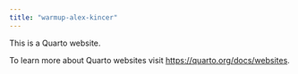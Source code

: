 ```yaml
---
title: "warmup-alex-kincer"
---
```


This is a Quarto website.

To learn more about Quarto websites visit <https://quarto.org/docs/websites>.
